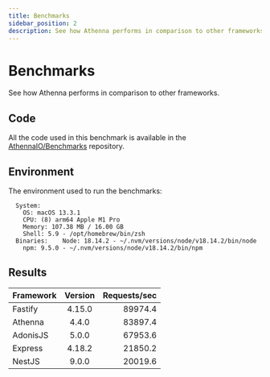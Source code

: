```yaml
---
title: Benchmarks
sidebar_position: 2
description: See how Athenna performs in comparison to other frameworks.
---
```


# Benchmarks

See how Athenna performs in comparison to other frameworks.

## Code

All the code used in this benchmark is available in the
[AthennaIO/Benchmarks](https://github.com/AthennaIO/Benchmarks) repository.

## Environment

The environment used to run the benchmarks:

```shell title="npx envinfo --system --binaries"
  System:
    OS: macOS 13.3.1
    CPU: (8) arm64 Apple M1 Pro
    Memory: 107.38 MB / 16.00 GB
    Shell: 5.9 - /opt/homebrew/bin/zsh
  Binaries:    Node: 18.14.2 - ~/.nvm/versions/node/v18.14.2/bin/node
    npm: 9.5.0 - ~/.nvm/versions/node/v18.14.2/bin/npm
```

## Results

| Framework | Version | Requests/sec |
|:----------|:-------:|-------------:|
| Fastify   | 4.15.0  |      89974.4 |
| Athenna   |  4.4.0  |      83897.4 |
| AdonisJS  |  5.0.0  |      67953.6 |
| Express   | 4.18.2  |      21850.2 |
| NestJS    |  9.0.0  |      20019.6 |
